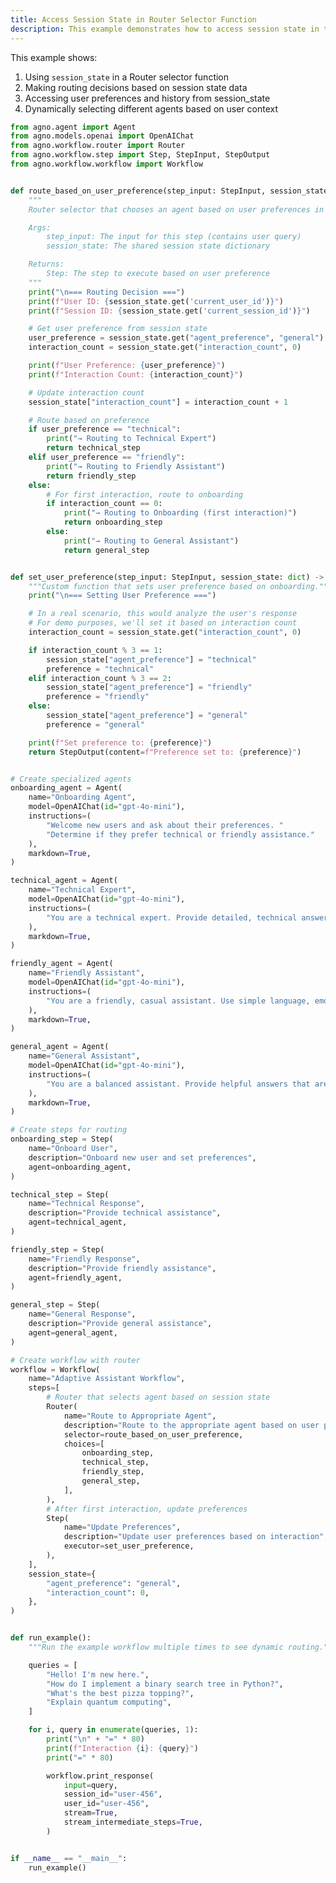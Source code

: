 ```yaml
---
title: Access Session State in Router Selector Function
description: This example demonstrates how to access session state in the selector function of a router step
---
```


This example shows:
1. Using `session_state` in a Router selector function
2. Making routing decisions based on session state data
3. Accessing user preferences and history from session_state
4. Dynamically selecting different agents based on user context

```python access_session_state_in_router_selector_function.py
from agno.agent import Agent
from agno.models.openai import OpenAIChat
from agno.workflow.router import Router
from agno.workflow.step import Step, StepInput, StepOutput
from agno.workflow.workflow import Workflow


def route_based_on_user_preference(step_input: StepInput, session_state: dict) -> Step:
    """
    Router selector that chooses an agent based on user preferences in session_state.

    Args:
        step_input: The input for this step (contains user query)
        session_state: The shared session state dictionary

    Returns:
        Step: The step to execute based on user preference
    """
    print("\n=== Routing Decision ===")
    print(f"User ID: {session_state.get('current_user_id')}")
    print(f"Session ID: {session_state.get('current_session_id')}")

    # Get user preference from session state
    user_preference = session_state.get("agent_preference", "general")
    interaction_count = session_state.get("interaction_count", 0)

    print(f"User Preference: {user_preference}")
    print(f"Interaction Count: {interaction_count}")

    # Update interaction count
    session_state["interaction_count"] = interaction_count + 1

    # Route based on preference
    if user_preference == "technical":
        print("→ Routing to Technical Expert")
        return technical_step
    elif user_preference == "friendly":
        print("→ Routing to Friendly Assistant")
        return friendly_step
    else:
        # For first interaction, route to onboarding
        if interaction_count == 0:
            print("→ Routing to Onboarding (first interaction)")
            return onboarding_step
        else:
            print("→ Routing to General Assistant")
            return general_step


def set_user_preference(step_input: StepInput, session_state: dict) -> StepOutput:
    """Custom function that sets user preference based on onboarding."""
    print("\n=== Setting User Preference ===")

    # In a real scenario, this would analyze the user's response
    # For demo purposes, we'll set it based on interaction count
    interaction_count = session_state.get("interaction_count", 0)

    if interaction_count % 3 == 1:
        session_state["agent_preference"] = "technical"
        preference = "technical"
    elif interaction_count % 3 == 2:
        session_state["agent_preference"] = "friendly"
        preference = "friendly"
    else:
        session_state["agent_preference"] = "general"
        preference = "general"

    print(f"Set preference to: {preference}")
    return StepOutput(content=f"Preference set to: {preference}")


# Create specialized agents
onboarding_agent = Agent(
    name="Onboarding Agent",
    model=OpenAIChat(id="gpt-4o-mini"),
    instructions=(
        "Welcome new users and ask about their preferences. "
        "Determine if they prefer technical or friendly assistance."
    ),
    markdown=True,
)

technical_agent = Agent(
    name="Technical Expert",
    model=OpenAIChat(id="gpt-4o-mini"),
    instructions=(
        "You are a technical expert. Provide detailed, technical answers with code examples and best practices."
    ),
    markdown=True,
)

friendly_agent = Agent(
    name="Friendly Assistant",
    model=OpenAIChat(id="gpt-4o-mini"),
    instructions=(
        "You are a friendly, casual assistant. Use simple language, emojis, and make the conversation fun."
    ),
    markdown=True,
)

general_agent = Agent(
    name="General Assistant",
    model=OpenAIChat(id="gpt-4o-mini"),
    instructions=(
        "You are a balanced assistant. Provide helpful answers that are neither too technical nor too casual."
    ),
    markdown=True,
)

# Create steps for routing
onboarding_step = Step(
    name="Onboard User",
    description="Onboard new user and set preferences",
    agent=onboarding_agent,
)

technical_step = Step(
    name="Technical Response",
    description="Provide technical assistance",
    agent=technical_agent,
)

friendly_step = Step(
    name="Friendly Response",
    description="Provide friendly assistance",
    agent=friendly_agent,
)

general_step = Step(
    name="General Response",
    description="Provide general assistance",
    agent=general_agent,
)

# Create workflow with router
workflow = Workflow(
    name="Adaptive Assistant Workflow",
    steps=[
        # Router that selects agent based on session state
        Router(
            name="Route to Appropriate Agent",
            description="Route to the appropriate agent based on user preferences",
            selector=route_based_on_user_preference,
            choices=[
                onboarding_step,
                technical_step,
                friendly_step,
                general_step,
            ],
        ),
        # After first interaction, update preferences
        Step(
            name="Update Preferences",
            description="Update user preferences based on interaction",
            executor=set_user_preference,
        ),
    ],
    session_state={
        "agent_preference": "general",
        "interaction_count": 0,
    },
)


def run_example():
    """Run the example workflow multiple times to see dynamic routing."""

    queries = [
        "Hello! I'm new here.",
        "How do I implement a binary search tree in Python?",
        "What's the best pizza topping?",
        "Explain quantum computing",
    ]

    for i, query in enumerate(queries, 1):
        print("\n" + "=" * 80)
        print(f"Interaction {i}: {query}")
        print("=" * 80)

        workflow.print_response(
            input=query,
            session_id="user-456",
            user_id="user-456",
            stream=True,
            stream_intermediate_steps=True,
        )


if __name__ == "__main__":
    run_example()
```
